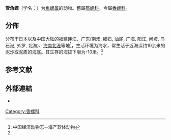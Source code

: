 {{Speciesbox
 | taxon = Hemifusus tuba
 | authority = (Gmelin){{r|id11343}}<ref>Syst. Nat. ed. XIII: 3554</ref>
 | synonyms_ref = {{r|WoRMS_567151}}
 | synonyms =
* ''[[Fusus|Fusus]] trompeta'' {{small|Röding, 1798}}
* ''[[Murex|Murex]] tuba'' {{small|Gmelin, 1791}}（原來組合）
* ''Hemifussus tuba'' (Gmelin)（拼寫錯誤）{{r|id11343}}
}}

'''管角螺'''（学名：{{lang|la|''Hemifusus tuba''}}）为[[角螺属|角螺属]]的动物{{r|id11343}}。舊屬[[盔螺科|盔螺科]]{{r|id11343}}，今屬[[香螺科|香螺科]]{{r|WoRMS_567151}}。

==分佈==
分布于[[日本|日本]]以及[[中国大陆|中国大陆]]的[[福建|福建]][[连江|连江]]、[[广东|广东]](南澳, 碣石, 汕尾, 广海, 阳江, 闸坡, 鸟石港, 外罗, 北海)、[[海南|海南]][[北港|北港]]等地{{r|id11343}}<ref>中国经济动物志--海产软体动物</ref>，生活环境为海水，常生活于近海深约10余米的泥沙或泥质的海底{{r|id11343}}。其生存的海拔下限为-10米。<ref name='id11343'/>

==参考文献==
{{reflist|refs=
<ref name='id11343'>{{cite web
 | url =http://www.bioinfo.cn/db05/BjdwSpecies.php?action=view&id=11343 | deadurl =yes
 | archiveurl =https://web.archive.org/web/20131203122335/http://www.bioinfo.cn/db05/BjdwSpecies.php?action=view&id=11343
 | title =管角螺 | work =《中国动物物种编目数据库》
 | publisher =中国科学院微生物研究所 | author =中国科学院动物研究所
 | access-date =2009-04-28| archivedate =2013-12-03 |language=zh-hans }}</ref>
<ref name="WoRMS_567151">{{WoRMS |id=567151
 |title=''Hemifusus tuba'' (Gmelin, 1791) |db=MolluscaBase
 |last1=Rosenberg |first1=Gary
 |date=2011-04-01 |access-date=2019-05-12 }}</ref>
}}

==外部連結==
{{commonscat|Hemifussus tuba}}
*{{Wikispecies-inline|Hemifussus tuba}}
{{Taxonbar}}
[[Category:香螺科|Category:香螺科]]
{{软体动物小作品}}